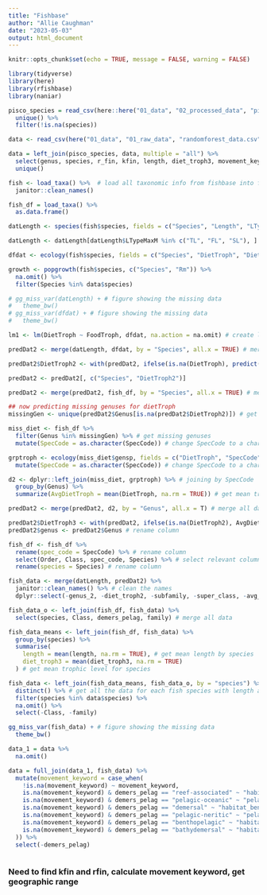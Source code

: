 ```yaml
---
title: "Fishbase"
author: "Allie Caughman"
date: "2023-05-03"
output: html_document
---
```


```r
knitr::opts_chunk$set(echo = TRUE, message = FALSE, warning = FALSE)

library(tidyverse)
library(here)
library(rfishbase)
library(naniar)
```

```r
pisco_species = read_csv(here::here("01_data", "02_processed_data", "pisco_species.csv")) %>% 
  unique() %>% 
  filter(!is.na(species))
```

```r
data <- read_csv(here("01_data", "01_raw_data", "randomforest_data.csv"))

data = left_join(pisco_species, data, multiple = "all") %>% 
  select(genus, species, r_fin, kfin, length, diet_troph3, movement_keyword, geog_range) %>% 
  unique()

```

```r
fish <- load_taxa() %>%  # load all taxonomic info from fishbase into fish, then
  janitor::clean_names()

fish_df = load_taxa() %>% 
  as.data.frame()
```

```r
datLength <- species(fish$species, fields = c("Species", "Length", "LTypeMaxM", "DemersPelag", "FBname")) # get wanted information from fishbase

datLength <- datLength[datLength$LTypeMaxM %in% c("TL", "FL", "SL"), ] # subset to TL FL and SL lengths

dfdat <- ecology(fish$species, fields = c("Species", "DietTroph", "DietSeTroph", "FoodTroph", "FoodSeTroph")) # get fish ecology information from fishbase

growth <- popgrowth(fish$species, c("Species", "Rm")) %>% 
  na.omit() %>% 
  filter(Species %in% data$species)

# gg_miss_var(datLength) + # figure showing the missing data
#   theme_bw()
# gg_miss_var(dfdat) + # figure showing the missing data
#   theme_bw()

lm1 <- lm(DietTroph ~ FoodTroph, dfdat, na.action = na.omit) # create linear model to fill in missing trophic data

predDat2 <- merge(datLength, dfdat, by = "Species", all.x = TRUE) # merge length and tropic data

predDat2$DietTroph2 <- with(predDat2, ifelse(is.na(DietTroph), predict(lm1, newdata = data.frame(FoodTroph = FoodTroph)), DietTroph)) # replace NA trophic data with predictions from linear model

predDat2 <- predDat2[, c("Species", "DietTroph2")]

predDat2 <- merge(predDat2, fish_df, by = "Species", all.x = TRUE) # merge data with taxa information

## now predicting missing genuses for dietTroph
missingGen <- unique(predDat2$Genus[is.na(predDat2$DietTroph2)]) # get genuses with NA values

miss_diet <- fish_df %>%
  filter(Genus %in% missingGen) %>% # get missing genuses
  mutate(SpecCode = as.character(SpecCode)) # change SpecCode to a character

grptroph <- ecology(miss_diet$gensp, fields = c("DietTroph", "SpecCode")) %>% # get ecology data of species
  mutate(SpecCode = as.character(SpecCode)) # change SpecCode to a character

d2 <- dplyr::left_join(miss_diet, grptroph) %>% # joining by SpecCode
  group_by(Genus) %>%
  summarize(AvgDietTroph = mean(DietTroph, na.rm = TRUE)) # get mean trophic level by genus

predDat2 <- merge(predDat2, d2, by = "Genus", all.x = T) # merge all data

predDat2$DietTroph3 <- with(predDat2, ifelse(is.na(DietTroph2), AvgDietTroph, DietTroph2)) # replace missing trophic data with genus averages
predDat2$genus <- predDat2$Genus # rename column

fish_df <- fish_df %>%
  rename(spec_code = SpecCode) %>% # rename column
  select(Order, Class, spec_code, Species) %>% # select relevant columns
  rename(species = Species) # rename column

fish_data <- merge(datLength, predDat2) %>%
  janitor::clean_names() %>% # clean the names
  dplyr::select(-genus_2, -diet_troph2, -subfamily, -super_class, -avg_diet_troph, -order, -class) # merge all data and remove columns that are not relevant

fish_data_o <- left_join(fish_df, fish_data) %>%
  select(species, Class, demers_pelag, family) # merge all data

fish_data_means <- left_join(fish_df, fish_data) %>%
  group_by(species) %>%
  summarise(
    length = mean(length, na.rm = TRUE), # get mean length by species
    diet_troph3 = mean(diet_troph3, na.rm = TRUE)
  ) # get mean trophic level for species

fish_data <- left_join(fish_data_means, fish_data_o, by = "species") %>%
  distinct() %>% # get all the data for each fish species with length and trophic level data
  filter(species %in% data$species) %>% 
  na.omit() %>% 
  select(-Class, -family)
```

```r
gg_miss_var(fish_data) + # figure showing the missing data
  theme_bw()
```

```r
data_1 = data %>%
  na.omit()

data = full_join(data_1, fish_data) %>% 
  mutate(movement_keyword = case_when(
    !is.na(movement_keyword) ~ movement_keyword,
    is.na(movement_keyword) & demers_pelag == "reef-associated" ~ "habitat_reef",
    is.na(movement_keyword) & demers_pelag == "pelagic-oceanic" ~ "pelagic",
    is.na(movement_keyword) & demers_pelag == "demersal" ~ "habitat_benthic",
    is.na(movement_keyword) & demers_pelag == "pelagic-neritic" ~ "pelagic",
    is.na(movement_keyword) & demers_pelag == "benthopelagic" ~ "habitat_deep",
    is.na(movement_keyword) & demers_pelag == "bathydemersal" ~ "habitat_deep",
  )) %>% 
  select(-demers_pelag)
```



```r

```


### Need to find kfin and rfin, calculate movement keyword, get geographic range

